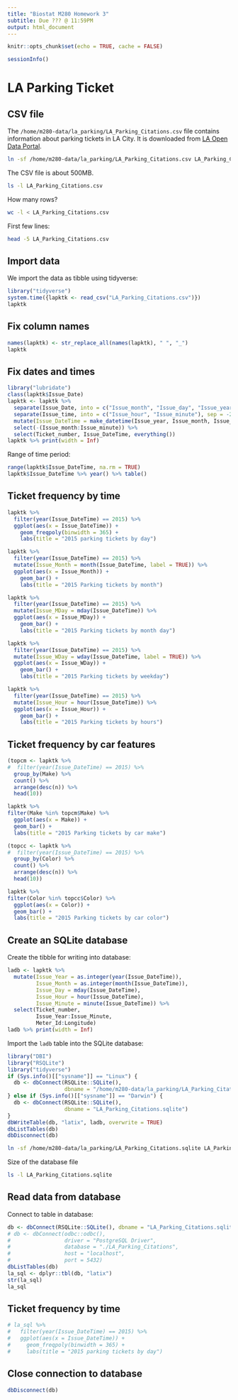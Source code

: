 ```yaml
---
title: "Biostat M280 Homework 3"
subtitle: Due ??? @ 11:59PM
output: html_document
---
```


```r
knitr::opts_chunk$set(echo = TRUE, cache = FALSE)
```

```r
sessionInfo()
```

# LA Parking Ticket

## CSV file

The `/home/m280-data/la_parking/LA_Parking_Citations.csv` file contains information about parking tickets in LA City. It is downloaded from [LA Open Data Portal](https://data.lacity.org/A-Well-Run-City/Parking-Citations/wjz9-h9np). 
```bash
ln -sf /home/m280-data/la_parking/LA_Parking_Citations.csv LA_Parking_Citations.csv
```

The CSV file is about 500MB.
```bash
ls -l LA_Parking_Citations.csv
```

How many rows?
```bash
wc -l < LA_Parking_Citations.csv
```

First few lines:
```bash
head -5 LA_Parking_Citations.csv
```

## Import data

We import the data as tibble using tidyverse:
```r
library("tidyverse")
system.time({lapktk <- read_csv("LA_Parking_Citations.csv")})
lapktk
```

## Fix column names

```r
names(lapktk) <- str_replace_all(names(lapktk), " ", "_")
lapktk
```

## Fix dates and times

```r
library("lubridate")
class(lapktk$Issue_Date)
lapktk <- lapktk %>% 
  separate(Issue_Date, into = c("Issue_month", "Issue_day", "Issue_year"), convert = TRUE) %>%
  separate(Issue_time, into = c("Issue_hour", "Issue_minute"), sep = -2, convert = TRUE) %>%
  mutate(Issue_DateTime = make_datetime(Issue_year, Issue_month, Issue_day, Issue_hour, Issue_minute)) %>%
  select(-(Issue_month:Issue_minute)) %>%
  select(Ticket_number, Issue_DateTime, everything())
lapktk %>% print(width = Inf)
```

Range of time period:
```r
range(lapktk$Issue_DateTime, na.rm = TRUE)
lapktk$Issue_DateTime %>% year() %>% table()
```

## Ticket frequency by time

```r
lapktk %>% 
  filter(year(Issue_DateTime) == 2015) %>%
  ggplot(aes(x = Issue_DateTime)) + 
    geom_freqpoly(binwidth = 365) + 
    labs(title = "2015 parking tickets by day")
```

```r
lapktk %>% 
  filter(year(Issue_DateTime) == 2015) %>%
  mutate(Issue_Month = month(Issue_DateTime, label = TRUE)) %>%  
  ggplot(aes(x = Issue_Month)) + 
    geom_bar() + 
    labs(title = "2015 Parking tickets by month")
```


```r
lapktk %>% 
  filter(year(Issue_DateTime) == 2015) %>%
  mutate(Issue_MDay = mday(Issue_DateTime)) %>%  
  ggplot(aes(x = Issue_MDay)) + 
    geom_bar() + 
    labs(title = "2015 Parking tickets by month day")
```


```r
lapktk %>% 
  filter(year(Issue_DateTime) == 2015) %>%  
  mutate(Issue_WDay = wday(Issue_DateTime, label = TRUE)) %>%  
  ggplot(aes(x = Issue_WDay)) + 
    geom_bar() + 
    labs(title = "2015 Parking tickets by weekday")
```

```r
lapktk %>% 
  filter(year(Issue_DateTime) == 2015) %>%
  mutate(Issue_Hour = hour(Issue_DateTime)) %>%  
  ggplot(aes(x = Issue_Hour)) + 
    geom_bar() + 
    labs(title = "2015 Parking tickets by hours")
```

## Ticket frequency by car features

```r
(topcm <- lapktk %>%
#  filter(year(Issue_DateTime) == 2015) %>%
  group_by(Make) %>%
  count() %>%
  arrange(desc(n)) %>%
  head(10))
```

```r
lapktk %>%
filter(Make %in% topcm$Make) %>%
  ggplot(aes(x = Make)) + 
  geom_bar() + 
  labs(title = "2015 Parking tickets by car make")
```

```r
(topcc <- lapktk %>%
#  filter(year(Issue_DateTime) == 2015) %>%
  group_by(Color) %>%
  count() %>%
  arrange(desc(n)) %>%
  head(10))
```

```r
lapktk %>%
filter(Color %in% topcc$Color) %>%
  ggplot(aes(x = Color)) + 
  geom_bar() + 
  labs(title = "2015 Parking tickets by car color")
```

## Create an SQLite database

Create the tibble for writing into database:
```r
ladb <- lapktk %>% 
  mutate(Issue_Year = as.integer(year(Issue_DateTime)), 
         Issue_Month = as.integer(month(Issue_DateTime)),  
         Issue_Day = mday(Issue_DateTime), 
         Issue_Hour = hour(Issue_DateTime), 
         Issue_Minute = minute(Issue_DateTime)) %>%
  select(Ticket_number,
         Issue_Year:Issue_Minute,
         Meter_Id:Longitude)
ladb %>% print(width = Inf)
```

Import the `ladb` table into the SQLite database:
```r
library("DBI")
library("RSQLite")
library("tidyverse")
if (Sys.info()[["sysname"]] == "Linux") {
  db <- dbConnect(RSQLite::SQLite(), 
                  dbname = "/home/m280-data/la_parking/LA_Parking_Citations.sqlite")
} else if (Sys.info()[["sysname"]] == "Darwin") {
  db <- dbConnect(RSQLite::SQLite(), 
                  dbname = "LA_Parking_Citations.sqlite")
}
dbWriteTable(db, "latix", ladb, overwrite = TRUE)
dbListTables(db)
dbDisconnect(db)
```

```bash
ln -sf /home/m280-data/la_parking/LA_Parking_Citations.sqlite LA_Parking_Citations.sqlite
```

Size of the database file
```bash
ls -l LA_Parking_Citations.sqlite
```

<!-- ## Create an PostgreSQL database -->

<!-- Import the `lapktk` data set into the PostgreSQL database: -->
<!-- ```{r} -->
<!-- library("DBI") -->
<!-- library("RPostgreSQL") -->
<!-- library("tidyverse") -->
<!-- if (Sys.info()[["sysname"]] == "Linux") { -->
<!--   db <- dbConnect(RPostgreSQL::PostgreSQL(),  -->
<!--                   dbname = "laparking", -->
<!--                   host = "localhost", -->
<!--                   user = "postgres", -->
<!--                   password = "m280") -->
<!-- } else if (Sys.info()[["sysname"]] == "Darwin") { -->
<!--   db <- dbConnect(RPostgreSQL::PostgreSQL(),  -->
<!--                   dbname = "laparking", -->
<!--                   host = "localhost", -->
<!--                   user = "postgres", -->
<!--                   password = "m280") -->
<!-- } -->
<!-- dbWriteTable(db, "latix", lapktk, overwrite = TRUE) -->
<!-- dbListTables(db) -->
<!-- dbDisconnect(db) -->
<!-- ``` -->


## Read data from database

Connect to table in database:
```r
db <- dbConnect(RSQLite::SQLite(), dbname = "LA_Parking_Citations.sqlite")
# db <- dbConnect(odbc::odbc(), 
#                 driver = "PostgreSQL Driver",
#                 database = "./LA_Parking_Citations",
#                 host = "localhost",
#                 port = 5432)
dbListTables(db)
la_sql <- dplyr::tbl(db, "latix")
str(la_sql)
la_sql
```

## Ticket frequency by time

```r
# la_sql %>% 
#   filter(year(Issue_DateTime) == 2015) %>%
#   ggplot(aes(x = Issue_DateTime)) + 
#     geom_freqpoly(binwidth = 365) + 
#     labs(title = "2015 parking tickets by day")
```

## Close connection to database

```r
dbDisconnect(db)
```
